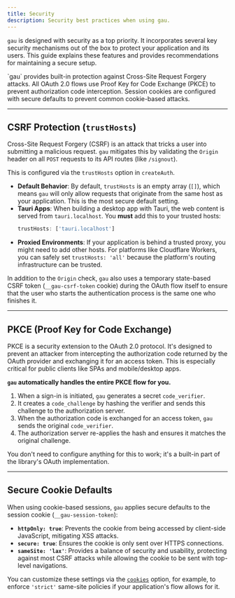 ```yaml
---
title: Security
description: Security best practices when using gau.
---
```


`gau` is designed with security as a top priority. It incorporates several key security mechanisms out of the box to protect your application and its users. This guide explains these features and provides recommendations for maintaining a secure setup.

<CardGrid>
    <Card title="CSRF Protection" icon="shield">
        `gau` provides built-in protection against Cross-Site Request Forgery attacks.
    </Card>
    <Card title="PKCE Enforcement" icon="shield">
        All OAuth 2.0 flows use Proof Key for Code Exchange (PKCE) to prevent authorization code interception.
    </Card>
    <Card title="Secure Cookies" icon="shield">
        Session cookies are configured with secure defaults to prevent common cookie-based attacks.
    </Card>
</CardGrid>

---

## CSRF Protection (`trustHosts`)

Cross-Site Request Forgery (CSRF) is an attack that tricks a user into submitting a malicious request. `gau` mitigates this by validating the `Origin` header on all `POST` requests to its API routes (like `/signout`).

This is configured via the `trustHosts` option in `createAuth`.

-   **Default Behavior**: By default, `trustHosts` is an empty array (`[]`), which means `gau` will only allow requests that originate from the same host as your application. This is the most secure default setting.
-   **Tauri Apps**: When building a desktop app with Tauri, the web content is served from `tauri.localhost`. You **must** add this to your trusted hosts:
    ```ts
    trustHosts: ['tauri.localhost']
    ```
-   **Proxied Environments**: If your application is behind a trusted proxy, you might need to add other hosts. For platforms like Cloudflare Workers, you can safely set `trustHosts: 'all'` because the platform's routing infrastructure can be trusted.

In addition to the `Origin` check, `gau` also uses a temporary state-based CSRF token (`__gau-csrf-token` cookie) during the OAuth flow itself to ensure that the user who starts the authentication process is the same one who finishes it.

---

## PKCE (Proof Key for Code Exchange)

PKCE is a security extension to the OAuth 2.0 protocol. It's designed to prevent an attacker from intercepting the authorization code returned by the OAuth provider and exchanging it for an access token. This is especially critical for public clients like SPAs and mobile/desktop apps.

**`gau` automatically handles the entire PKCE flow for you.**

1.  When a sign-in is initiated, `gau` generates a secret `code_verifier`.
2.  It creates a `code_challenge` by hashing the verifier and sends this challenge to the authorization server.
3.  When the authorization code is exchanged for an access token, `gau` sends the original `code_verifier`.
4.  The authorization server re-applies the hash and ensures it matches the original challenge.

You don't need to configure anything for this to work; it's a built-in part of the library's OAuth implementation.

---

## Secure Cookie Defaults

When using cookie-based sessions, `gau` applies secure defaults to the session cookie (`__gau-session-token`):

-   **`httpOnly: true`**: Prevents the cookie from being accessed by client-side JavaScript, mitigating XSS attacks.
-   **`secure: true`**: Ensures the cookie is only sent over HTTPS connections.
-   **`sameSite: 'lax'`**: Provides a balance of security and usability, protecting against most CSRF attacks while allowing the cookie to be sent with top-level navigations.

You can customize these settings via the [`cookies`](/guides/configuration#cookies) option, for example, to enforce `'strict'` same-site policies if your application's flow allows for it. 